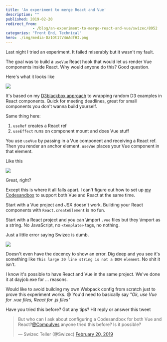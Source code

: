 ```yaml
---
title: 'An experiment to merge React and Vue'
description: ""
published: 2019-02-20
redirect_from: 
            - /blog/an-experiment-to-merge-react-and-vue/swizec/8952
categories: "Front End, Technical"
hero: ./img/media-Dz1Ot1tV4AAdfHI.png
---
```

Last night I tried an experiment. It failed miserably but it wasn&#x27;t my fault.





The goal was to build a `useVue` React hook that would let us render Vue components inside React. Why would anyone do this? Good question.



Here&#x27;s what it looks like

![](./img/media-Dz1Ot1tV4AAdfHI.png)

It&#x27;s based on my [D3blackbox approach](https://d3blackbox.com/) to wrapping random D3 examples in React components. Quick for meeting deadlines, great for small components you don&#x27;t wanna build yourself.



Same thing here:



1. `useRef` creates a React ref
2. `useEffect` runs on component mount and does Vue stuff



You use `useVue` by passing in a Vue component and receiving a React ref. Then you render an anchor element. `useVue` places your Vue component in that element.



Like this

![](./img/media-Dz3ViSsUwAAgGmQ.jpg)

Great, right?



Except this is where it all falls apart. I can&#x27;t figure out how to set up [my Codesandbox](https://codesandbox.io/s/l9r49oqo57) to support both Vue and React at the same time.



Start with a Vue project and JSX doesn&#x27;t work. Building your React components with `React.createElement` is no fun.



Start with a React project and you can \\import `.vue` files but they \\import as a string. No JavaScript, no `<template>` tags, no nothing.



Just a little error saying Swizec is dumb.

![](./img/WHwONqY.png)

Doesn&#x27;t even have the decency to show an error. Dig deep and you see it&#x27;s something like `This large 30 line string is not a DOM element`. No shit it isn&#x27;t.



I know it&#x27;s possible to have React and Vue in the same project. We&#x27;ve done it at dayjob.exe for ... reasons.



Would like to avoid building my own Webpack config from scratch just to prove this experiment works. 😅 You&#x27;d need to basically say _&quot;Ok, use Vue for .vue files, React for .js files&quot;_



Have you tried this before? Got any tips? Hit reply or answer this tweet



> But who can I ask about configuring a Codesandbox for both Vue and React?[@CompuIves](https://twitter.com/CompuIves?ref_src=twsrc%5Etfw) anyone tried this before? Is it possible?
>
> — Swizec Teller (@Swizec) [February 20, 2019](https://twitter.com/Swizec/status/1098269284378103808?ref_src=twsrc%5Etfw)